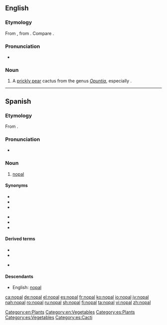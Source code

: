 ==English==

===Etymology===
From {{etyl|es|en}} {{term|nopal|lang=es}}, from {{etyl|nah|en}} {{term|nopalli||Opuntia cactus|lang=nah}}.  Compare {{term|nopales}}.

===Pronunciation===
* {{a|UK}} {{IPA|/ˈnəʊpəl/}}

===Noun===
{{en-noun|s|nopal}}

# A [[prickly pear]] cactus from the genus ''[[Opuntia]]'', especially {{taxlink|Opuntia cochinellifera|species|noshow=1}}.


[[Category:en:Plants]]
[[Category:en:Vegetables]]

----

==Spanish==
{{wikipedia|lang=es}}
===Etymology===
From {{etyl|nci|es}} {{term|nohpalli|lang=nci}}.

===Pronunciation===
* {{IPA|/no̞ˈpal/|lang=es}}

===Noun===
{{es-noun|m|es}}

# [[#English|nopal]]

====Synonyms====
{{top2}}
* {{l|es|chumbera|g=f}}
* {{l|es|higuera chumba|g=f}}
* {{l|es|higuera de Indias|g=f}}
{{mid2}}
* {{l|es|higuera de pala|g=f}}
* {{l|es|higuera de tuna|g=f}}
* {{l|es|tuna|g=f}}
{{bottom}}

====Derived terms====
{{top2}}
* {{l|es|nopaleda|g=f}}
* {{l|es|nopalera|g=f}}
{{mid2}}
* {{l|es|nopalito|g=m}}
{{bottom}}

====Descendants====
* English: [[#English|nopal]]

[[Category:es:Plants]]
[[Category:es:Vegetables]]
[[Category:es:Cacti]]

[[ca:nopal]]
[[de:nopal]]
[[el:nopal]]
[[es:nopal]]
[[fr:nopal]]
[[ko:nopal]]
[[io:nopal]]
[[jv:nopal]]
[[nah:nopal]]
[[ro:nopal]]
[[ru:nopal]]
[[sh:nopal]]
[[fi:nopal]]
[[ta:nopal]]
[[vi:nopal]]
[[zh:nopal]]